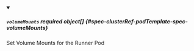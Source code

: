 


<details className="config-field" data-expandable="true" open>
<summary>

##### `volumeMounts` <span className="config-field-required" data-required="false">required</span> <span className="config-field-type">object[]</span> <span className="config-field-default"></span> <span className="config-field-enum"></span> {#spec-clusterRef-podTemplate-spec-volumeMounts}

Set Volume Mounts for the Runner Pod

</summary>

<PartialVolumeMountsreference />


</details>
